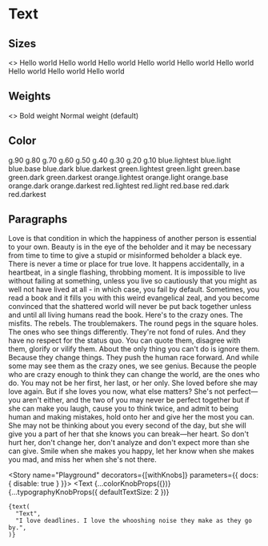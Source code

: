 
<Meta title="MDX|Text" component={Text} />

# Text

<Props of={Text} exclude="theme" />

## Sizes

<Preview>
  <Story name="Size">
    <>
      <Text fontSize={8} mb={3}>Hello world</Text>
      <Text fontSize={7} mb={3}>Hello world</Text>
      <Text fontSize={6} mb={3}>Hello world</Text>
      <Text fontSize={5} mb={3}>Hello world</Text>
      <Text fontSize={4} mb={3}>Hello world</Text>
      <Text fontSize={3} mb={3}>Hello world</Text>
      <Text fontSize={2} mb={3}>Hello world</Text>
      <Text fontSize={1} mb={3}>Hello world</Text>
      <Text fontSize={0}>Hello world</Text>
    </>
  </Story>
</Preview>

## Weights

<Preview>
  <Story name="Weights">
    <>
      <Text fontSize={4} fontWeight={1} mb={2}>Bold weight</Text>
      <Text fontSize={4}>Normal weight (default)</Text>
    </>
  </Story>
</Preview>

## Color

<Preview>
  <Story name="Color">
    <Flex>
      <Box mr={3}>
        <Text fontSize={3} color="g.90" mb={3} fontWeight={1}>
          g.90
        </Text>
        <Text fontSize={3} color="g.80" mb={3} fontWeight={1}>
          g.80
        </Text>
        <Text fontSize={3} color="g.70" mb={3} fontWeight={1}>
          g.70
        </Text>
        <Text fontSize={3} color="g.60" mb={3} fontWeight={1}>
          g.60
        </Text>
        <Text fontSize={3} color="g.50" mb={3} fontWeight={1}>
          g.50
        </Text>
        <Text fontSize={3} color="g.40" mb={3} fontWeight={1}>
          g.40
        </Text>
        <Text fontSize={3} color="g.30" mb={3} fontWeight={1}>
          g.30
        </Text>
        <Text fontSize={3} color="g.20" mb={3} fontWeight={1}>
          g.20
        </Text>
        <Text fontSize={3} color="g.10" mb={3} fontWeight={1}>
          g.10
        </Text>
      </Box>
      <Box mr={3}>
        <Text fontSize={3} color="blue.lightest" mb={3} fontWeight={1}>
          blue.lightest
        </Text>
        <Text fontSize={3} color="blue.light" mb={3} fontWeight={1}>
          blue.light
        </Text>
        <Text fontSize={3} color="blue.base" mb={3} fontWeight={1}>
          blue.base
        </Text>
        <Text fontSize={3} color="blue.dark" mb={3} fontWeight={1}>
          blue.dark
        </Text>
        <Text fontSize={3} color="blue.darkest" mb={3} fontWeight={1}>
          blue.darkest
        </Text>
      </Box>
      <Box mr={3}>
        <Text fontSize={3} color="green.lightest" mb={3} fontWeight={1}>
          green.lightest
        </Text>
        <Text fontSize={3} color="green.light" mb={3} fontWeight={1}>
          green.light
        </Text>
        <Text fontSize={3} color="green.base" mb={3} fontWeight={1}>
          green.base
        </Text>
        <Text fontSize={3} color="green.dark" mb={3} fontWeight={1}>
          green.dark
        </Text>
        <Text fontSize={3} color="green.darkest" mb={3} fontWeight={1}>
          green.darkest
        </Text>
      </Box>
      <Box mr={3}>
        <Text fontSize={3} color="orange.lightest" mb={3} fontWeight={1}>
          orange.lightest
        </Text>
        <Text fontSize={3} color="orange.light" mb={3} fontWeight={1}>
          orange.light
        </Text>
        <Text fontSize={3} color="orange.base" mb={3} fontWeight={1}>
          orange.base
        </Text>
        <Text fontSize={3} color="orange.dark" mb={3} fontWeight={1}>
          orange.dark
        </Text>
        <Text fontSize={3} color="orange.darkest" mb={3} fontWeight={1}>
          orange.darkest
        </Text>
      </Box>
      <Box mr={3}>
        <Text fontSize={3} color="red.lightest" mb={3} fontWeight={1}>
          red.lightest
        </Text>
        <Text fontSize={3} color="red.light" mb={3} fontWeight={1}>
          red.light
        </Text>
        <Text fontSize={3} color="red.base" mb={3} fontWeight={1}>
          red.base
        </Text>
        <Text fontSize={3} color="red.dark" mb={3} fontWeight={1}>
          red.dark
        </Text>
        <Text fontSize={3} color="red.darkest" mb={3} fontWeight={1}>
          red.darkest
        </Text>
      </Box>
    </Flex>
  </Story>
</Preview>

## Paragraphs

<Preview>
  <Story name="Paragraphs">
    <Box width={600}>
      <Text as="p" fontSize={6} mb={5}>
        Love is that condition in which the happiness of another person is
        essential to your own.
      </Text>
      <Text as="p" fontSize={5} mb={5}>
        Beauty is in the eye of the beholder and it may be necessary from time
        to time to give a stupid or misinformed beholder a black eye.
      </Text>
      <Text as="p" fontSize={4} mb={5}>
        There is never a time or place for true love. It happens accidentally,
        in a heartbeat, in a single flashing, throbbing moment.
      </Text>
      <Text as="p" fontSize={3} mb={5}>
        It is impossible to live without failing at something, unless you live
        so cautiously that you might as well not have lived at all - in which
        case, you fail by default.
      </Text>
      <Text as="p" fontSize={2} mb={5}>
        Sometimes, you read a book and it fills you with this weird evangelical
        zeal, and you become convinced that the shattered world will never be
        put back together unless and until all living humans read the book.
      </Text>
      <Text as="p" fontSize={1} mb={5}>
        Here's to the crazy ones. The misfits. The rebels. The troublemakers.
        The round pegs in the square holes. The ones who see things differently.
        They're not fond of rules. And they have no respect for the status quo.
        You can quote them, disagree with them, glorify or vilify them. About
        the only thing you can't do is ignore them. Because they change things.
        They push the human race forward. And while some may see them as the
        crazy ones, we see genius. Because the people who are crazy enough to
        think they can change the world, are the ones who do.
      </Text>
      <Text as="p" fontSize={0} mb={5}>
        You may not be her first, her last, or her only. She loved before she
        may love again. But if she loves you now, what else matters? She's not
        perfect—you aren't either, and the two of you may never be perfect
        together but if she can make you laugh, cause you to think twice, and
        admit to being human and making mistakes, hold onto her and give her the
        most you can. She may not be thinking about you every second of the day,
        but she will give you a part of her that she knows you can break—her
        heart. So don't hurt her, don't change her, don't analyze and don't
        expect more than she can give. Smile when she makes you happy, let her
        know when she makes you mad, and miss her when she's not there.
      </Text>
    </Box>
  </Story>
</Preview>

<Story name="Playground" decorators={[withKnobs]} parameters={{ docs: { disable: true } }}>
  <Text
    {...colorKnobProps({})}
    {...typographyKnobProps({ defaultTextSize: 2 })}
  >
    {text(
      "Text",
      "I love deadlines. I love the whooshing noise they make as they go by.",
    )}
  </Text>
</Story>

